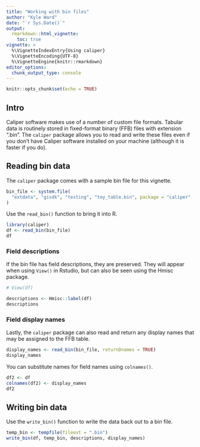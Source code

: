 ```yaml
---
title: "Working with bin files"
author: "Kyle Ward"
date: "`r Sys.Date()`"
output: 
  rmarkdown::html_vignette:
    toc: true
vignette: >
  %\VignetteIndexEntry{Using caliper}
  %\VignetteEncoding{UTF-8}
  %\VignetteEngine{knitr::rmarkdown}
editor_options: 
  chunk_output_type: console
---
```


```r
knitr::opts_chunk$set(echo = TRUE)
```

## Intro

Caliper software makes use of a number of custom file formats. Tabular data is
routinely stored in fixed-format binary (FFB) files with extension ".bin". The
`caliper` package allows you to read and write these files even if you don't
have Caliper software installed on your machine (although it is faster if you
do).

## Reading bin data

The `caliper` package comes with a sample bin file for this vignette.

```r
bin_file <- system.file(
  "extdata", "gisdk", "testing", "toy_table.bin", package = "caliper"
)
```

Use the `read_bin()` function to bring it into R.

```r
library(caliper)
df <- read_bin(bin_file)
df
```

### Field descriptions

If the bin file has field descriptions, they are preserved. They will appear
when using `View()` in Rstudio, but can also be seen using the Hmisc package.

```r
# View(df)

descriptions <- Hmisc::label(df)
descriptions
```

### Field display names

Lastly, the `caliper` package can also read and return any display names that
may be assigned to the FFB table.

```r
display_names <- read_bin(bin_file, returnDnames = TRUE)
display_names
```

You can substitute names for field names using `colnames()`.

```r
df2 <- df
colnames(df2) <- display_names
df2
```

## Writing bin data

Use the `write_bin()` function to write the data back out to a bin file.

```r
temp_bin <- tempfile(fileext = ".bin")
write_bin(df, temp_bin, descriptions, display_names)
```

